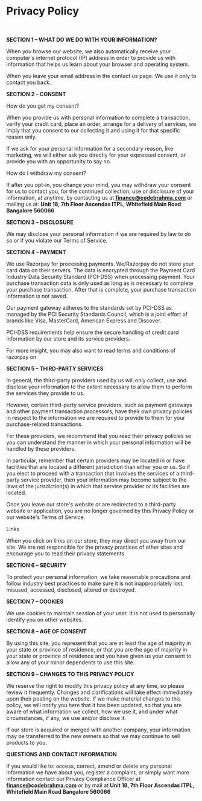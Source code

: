 
<SEO
  title="Privacy Policy"
  description="SECTION 1 &#8211; WHAT DO WE DO WITH YOUR INFORMATION? When you browse our website, we also automatically receive your computer’s internet protocol (IP) address in order to provide us with information that helps us learn about your browser and"
/>

# Privacy Policy 
<br/>

**SECTION 1 – WHAT DO WE DO WITH YOUR INFORMATION?**

When you browse our website, we also automatically receive your computer's internet protocol (IP) address in order to provide us with information that helps us learn about your browser and operating system.

When you leave your email address in the contact us page. We use it only to contact you back.

**SECTION 2 – CONSENT**

How do you get my consent?

When you provide us with personal information to complete a transaction, verify your credit card, place an order, arrange for a delivery of services, we imply that you consent to our collecting it and using it for that specific reason only.

If we ask for your personal information for a secondary reason, like marketing, we will either ask you directly for your expressed consent, or provide you with an opportunity to say no.

How do I withdraw my consent?

If after you opt-in, you change your mind, you may withdraw your consent for us to contact you, for the continued collection, use or disclosure of your information, at anytime, by contacting us at [**finance@codebrahma.com**][1] or mailing us at: **Unit 18, 7th Floor Ascendas ITPL, Whitefield Main Road Bangalore 560066**


**SECTION 3 – DISCLOSURE**

We may disclose your personal information if we are required by law to do so or if you violate our Terms of Service.


**SECTION 4 – PAYMENT**

We use Razorpay for processing payments. We/Razorpay do not store your card data on their servers. The data is encrypted through the Payment Card Industry Data Security Standard (PCI-DSS) when processing payment. Your purchase transaction data is only used as long as is necessary to complete your purchase transaction. After that is complete, your purchase transaction information is not saved.

Our payment gateway adheres to the standards set by PCI-DSS as managed by the PCI Security Standards Council, which is a joint effort of brands like Visa, MasterCard, American Express and Discover.

PCI-DSS requirements help ensure the secure handling of credit card information by our store and its service providers.

For more insight, you may also want to read terms and conditions of razorpay on 

 
**SECTION 5 – THIRD-PARTY SERVICES**

In general, the third-party providers used by us will only collect, use and disclose your information to the extent necessary to allow them to perform the services they provide to us.

However, certain third-party service providers, such as payment gateways and other payment transaction processors, have their own privacy policies in respect to the information we are required to provide to them for your purchase-related transactions.

For these providers, we recommend that you read their privacy policies so you can understand the manner in which your personal information will be handled by these providers.

In particular, remember that certain providers may be located in or have facilities that are located a different jurisdiction than either you or us. So if you elect to proceed with a transaction that involves the services of a third-party service provider, then your information may become subject to the laws of the jurisdiction(s) in which that service provider or its facilities are located.

Once you leave our store's website or are redirected to a third-party website or application, you are no longer governed by this Privacy Policy or our website's Terms of Service.

Links

When you click on links on our store, they may direct you away from our site. We are not responsible for the privacy practices of other sites and encourage you to read their privacy statements.

 
**SECTION 6 – SECURITY**

To protect your personal information, we take reasonable precautions and follow industry best practices to make sure it is not inappropriately lost, misused, accessed, disclosed, altered or destroyed.

 
**SECTION 7 – COOKIES**

We use cookies to maintain session of your user. It is not used to personally identify you on other websites.

 
**SECTION 8 – AGE OF CONSENT**

By using this site, you represent that you are at least the age of majority in your state or province of residence, or that you are the age of majority in your state or province of residence and you have given us your consent to allow any of your minor dependents to use this site.

 
**SECTION 9 – CHANGES TO THIS PRIVACY POLICY**

We reserve the right to modify this privacy policy at any time, so please review it frequently. Changes and clarifications will take effect immediately upon their posting on the website. If we make material changes to this policy, we will notify you here that it has been updated, so that you are aware of what information we collect, how we use it, and under what circumstances, if any, we use and/or disclose it.

If our store is acquired or merged with another company, your information may be transferred to the new owners so that we may continue to sell products to you.

 
**QUESTIONS AND CONTACT INFORMATION**

If you would like to: access, correct, amend or delete any personal information we have about you, register a complaint, or simply want more information contact our Privacy Compliance Officer at [**finance@codebrahma.com**][1] or by mail at **Unit 18, 7th Floor Ascendas ITPL, Whitefield Main Road Bangalore 560066**

[1]: mailto:finance%40codebrahma.com

